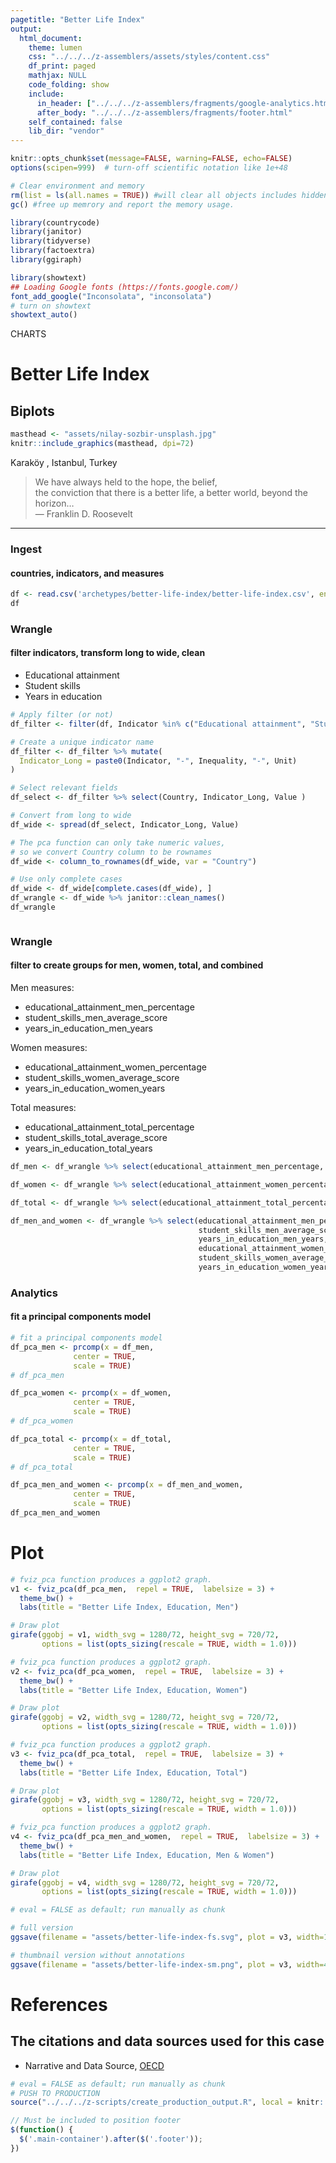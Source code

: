 ```yaml
---
pagetitle: "Better Life Index"
output:
  html_document:
    theme: lumen
    css: "../../../z-assemblers/assets/styles/content.css"
    df_print: paged
    mathjax: NULL
    code_folding: show
    include:
      in_header: ["../../../z-assemblers/fragments/google-analytics.html", "../../../z-assemblers/fragments/header.html"]
      after_body: "../../../z-assemblers/fragments/footer.html"
    self_contained: false
    lib_dir: "vendor"
---
```


```r

knitr::opts_chunk$set(message=FALSE, warning=FALSE, echo=FALSE)
options(scipen=999)  # turn-off scientific notation like 1e+48

# Clear environment and memory
rm(list = ls(all.names = TRUE)) #will clear all objects includes hidden objects.
gc() #free up memrory and report the memory usage.

library(countrycode)
library(janitor)
library(tidyverse)
library(factoextra)
library(ggiraph)

library(showtext)
## Loading Google fonts (https://fonts.google.com/)
font_add_google("Inconsolata", "inconsolata")
# turn on showtext
showtext_auto()

```

<div class="activity">
CHARTS  
</div>

# Better Life Index
## Biplots

```r

masthead <- "assets/nilay-sozbir-unsplash.jpg"
knitr::include_graphics(masthead, dpi=72)

```

<div class="figure-text">Karaköy , Istanbul, Turkey</div>


> We have always held to the hope, the belief,\
  the conviction that there is a better life, a better world, beyond the horizon...\
--- Franklin D. Roosevelt\

***

### Ingest
#### countries, indicators, and measures

```r

df <- read.csv('archetypes/better-life-index/better-life-index.csv', encoding = "UTF-8")
df

```


### Wrangle
#### filter indicators, transform long to wide, clean

* Educational attainment
* Student skills
* Years in education


```r

# Apply filter (or not)
df_filter <- filter(df, Indicator %in% c("Educational attainment", "Student skills", "Years in education"))

# Create a unique indicator name
df_filter <- df_filter %>% mutate(
  Indicator_Long = paste0(Indicator, "-", Inequality, "-", Unit)
)

# Select relevant fields
df_select <- df_filter %>% select(Country, Indicator_Long, Value )

# Convert from long to wide
df_wide <- spread(df_select, Indicator_Long, Value)

# The pca function can only take numeric values,
# so we convert Country column to be rownames
df_wide <- column_to_rownames(df_wide, var = "Country")

# Use only complete cases
df_wide <- df_wide[complete.cases(df_wide), ]
df_wrangle <- df_wide %>% janitor::clean_names()
df_wrangle



```


### Wrangle
#### filter to create groups for men, women, total, and combined

Men measures:  

* educational_attainment_men_percentage  
* student_skills_men_average_score  
* years_in_education_men_years  

Women measures:  

* educational_attainment_women_percentage  
* student_skills_women_average_score  
* years_in_education_women_years  

Total measures:  

* educational_attainment_total_percentage  
* student_skills_total_average_score  
* years_in_education_total_years  


```r

df_men <- df_wrangle %>% select(educational_attainment_men_percentage, student_skills_men_average_score, years_in_education_men_years)

df_women <- df_wrangle %>% select(educational_attainment_women_percentage, student_skills_women_average_score, years_in_education_women_years )

df_total <- df_wrangle %>% select(educational_attainment_total_percentage, student_skills_total_average_score, years_in_education_total_years )

df_men_and_women <- df_wrangle %>% select(educational_attainment_men_percentage, 
                                          student_skills_men_average_score, 
                                          years_in_education_men_years,
                                          educational_attainment_women_percentage, 
                                          student_skills_women_average_score, 
                                          years_in_education_women_years)

```


### Analytics
#### fit a principal components model


```r

# fit a principal components model
df_pca_men <- prcomp(x = df_men, 
              center = TRUE, 
              scale = TRUE)
# df_pca_men

df_pca_women <- prcomp(x = df_women, 
              center = TRUE, 
              scale = TRUE)
# df_pca_women

df_pca_total <- prcomp(x = df_total, 
              center = TRUE, 
              scale = TRUE)
# df_pca_total

df_pca_men_and_women <- prcomp(x = df_men_and_women, 
              center = TRUE, 
              scale = TRUE)
df_pca_men_and_women

```

# Plot

```r

# fviz_pca function produces a ggplot2 graph.
v1 <- fviz_pca(df_pca_men,  repel = TRUE,  labelsize = 3) + 
  theme_bw() +
  labs(title = "Better Life Index, Education, Men")

# Draw plot
girafe(ggobj = v1, width_svg = 1280/72, height_svg = 720/72,
       options = list(opts_sizing(rescale = TRUE, width = 1.0)))

```
 

```r

# fviz_pca function produces a ggplot2 graph.
v2 <- fviz_pca(df_pca_women,  repel = TRUE,  labelsize = 3) + 
  theme_bw() +
  labs(title = "Better Life Index, Education, Women")

# Draw plot
girafe(ggobj = v2, width_svg = 1280/72, height_svg = 720/72,
       options = list(opts_sizing(rescale = TRUE, width = 1.0)))

```


```r

# fviz_pca function produces a ggplot2 graph.
v3 <- fviz_pca(df_pca_total,  repel = TRUE,  labelsize = 3) + 
  theme_bw() +
  labs(title = "Better Life Index, Education, Total")

# Draw plot
girafe(ggobj = v3, width_svg = 1280/72, height_svg = 720/72,
       options = list(opts_sizing(rescale = TRUE, width = 1.0)))

```


```r

# fviz_pca function produces a ggplot2 graph.
v4 <- fviz_pca(df_pca_men_and_women,  repel = TRUE,  labelsize = 3) + 
  theme_bw() +
  labs(title = "Better Life Index, Education, Men & Women")

# Draw plot
girafe(ggobj = v4, width_svg = 1280/72, height_svg = 720/72,
       options = list(opts_sizing(rescale = TRUE, width = 1.0)))

```


```r

# eval = FALSE as default; run manually as chunk

# full version
ggsave(filename = "assets/better-life-index-fs.svg", plot = v3, width=1280/72, height=720/72)

# thumbnail version without annotations
ggsave(filename = "assets/better-life-index-sm.png", plot = v3, width=4, height=2.25)

```



# References
## The citations and data sources used for this case

* Narrative and Data Source, [OECD](https://www.oecdbetterlifeindex.org/){target="_blank"}


```r

# eval = FALSE as default; run manually as chunk
# PUSH TO PRODUCTION
source("../../../z-scripts/create_production_output.R", local = knitr::knit_global())

```



```js

// Must be included to position footer
$(function() {
  $('.main-container').after($('.footer'));
})

```